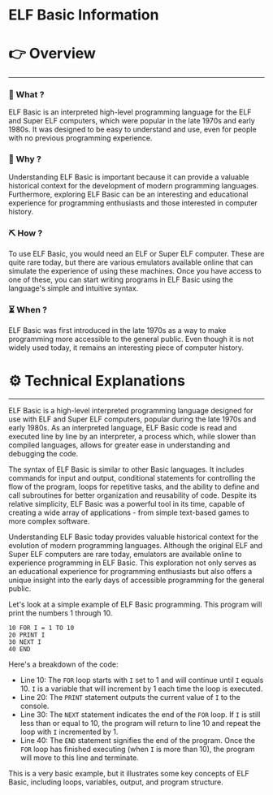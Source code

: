 # ELF Basic Information


# 👉 Overview

---

### 👀 What ?

ELF Basic is an interpreted high-level programming language for the ELF and Super ELF computers, which were popular in the late 1970s and early 1980s. It was designed to be easy to understand and use, even for people with no previous programming experience.


### 🧐 Why ?

Understanding ELF Basic is important because it can provide a valuable historical context for the development of modern programming languages. Furthermore, exploring ELF Basic can be an interesting and educational experience for programming enthusiasts and those interested in computer history.


### ⛏️ How ?

To use ELF Basic, you would need an ELF or Super ELF computer. These are quite rare today, but there are various emulators available online that can simulate the experience of using these machines. Once you have access to one of these, you can start writing programs in ELF Basic using the language's simple and intuitive syntax.


### ⏳ When ?

ELF Basic was first introduced in the late 1970s as a way to make programming more accessible to the general public. Even though it is not widely used today, it remains an interesting piece of computer history.


# ⚙️ Technical Explanations

---

ELF Basic is a high-level interpreted programming language designed for use with ELF and Super ELF computers, popular during the late 1970s and early 1980s. As an interpreted language, ELF Basic code is read and executed line by line by an interpreter, a process which, while slower than compiled languages, allows for greater ease in understanding and debugging the code.

The syntax of ELF Basic is similar to other Basic languages. It includes commands for input and output, conditional statements for controlling the flow of the program, loops for repetitive tasks, and the ability to define and call subroutines for better organization and reusability of code. Despite its relative simplicity, ELF Basic was a powerful tool in its time, capable of creating a wide array of applications - from simple text-based games to more complex software.

Understanding ELF Basic today provides valuable historical context for the evolution of modern programming languages. Although the original ELF and Super ELF computers are rare today, emulators are available online to experience programming in ELF Basic. This exploration not only serves as an educational experience for programming enthusiasts but also offers a unique insight into the early days of accessible programming for the general public.

Let's look at a simple example of ELF Basic programming. This program will print the numbers 1 through 10.

```basic
10 FOR I = 1 TO 10
20 PRINT I
30 NEXT I
40 END

```

Here's a breakdown of the code:

- Line 10: The `FOR` loop starts with `I` set to 1 and will continue until `I` equals 10. `I` is a variable that will increment by 1 each time the loop is executed.
- Line 20: The `PRINT` statement outputs the current value of `I` to the console.
- Line 30: The `NEXT` statement indicates the end of the `FOR` loop. If `I` is still less than or equal to 10, the program will return to line 10 and repeat the loop with `I` incremented by 1.
- Line 40: The `END` statement signifies the end of the program. Once the `FOR` loop has finished executing (when `I` is more than 10), the program will move to this line and terminate.

This is a very basic example, but it illustrates some key concepts of ELF Basic, including loops, variables, output, and program structure.
